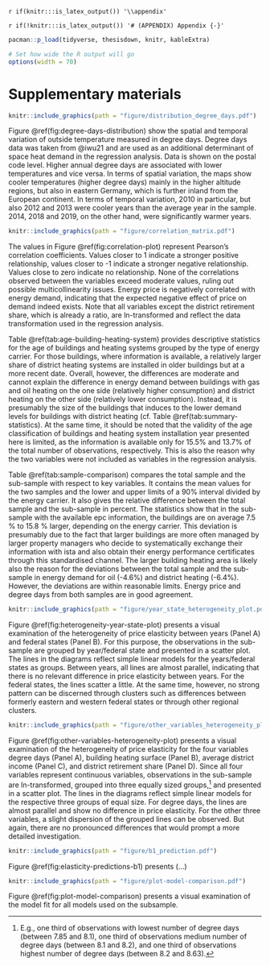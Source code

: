 <!--
Appendix
-->

`r if(knitr:::is_latex_output()) '\\appendix'`

`r if(!knitr:::is_latex_output()) '# (APPENDIX) Appendix {-}'` 

```r
pacman::p_load(tidyverse, thesisdown, knitr, kableExtra)

# Set how wide the R output will go
options(width = 70)
```

# Supplementary materials

\singlespacing
\newpage

```r
knitr::include_graphics(path = "figure/distribution_degree_days.pdf")
```


\noindent
Figure \@ref(fig:degree-days-distribution) show the spatial and temporal variation of outside temperature measured in degree days. Degree days data was taken from @iwu21 and are used as an additional determinant of space heat demand in the regression analysis. Data is shown on the postal code level. Higher annual degree days are associated with lower temperatures and vice versa. In terms of spatial variation, the maps show cooler temperatures (higher degree days) mainly in the higher altitude regions, but also in eastern Germany, which is further inland from the European continent. In terms of temporal variation, 2010 in particular, but also 2012 and 2013 were cooler years than the average year in the sample. 2014, 2018 and 2019, on the other hand, were significantly warmer years.

\newpage

```r
knitr::include_graphics(path = "figure/correlation_matrix.pdf")
```
\noindent
The values in Figure \@ref(fig:correlation-plot) represent Pearson's correlation coefficients. Values closer to 1 indicate a stronger positive relationship, values closer to -1 indicate a stronger negative relationship. Values close to zero indicate no relationship. None of the correlations observed between the variables exceed moderate values, ruling out possible multicollinearity issues. Energy price is negatively correlated with energy demand, indicating that the expected negative effect of price on demand indeed exists. Note that all variables except the district retirement share, which is already a ratio, are ln-transformed and reflect the data transformation used in the regression analysis.

\newpage


\begin{table}[]
\centering
\caption{Descriptive statistics for age of buildings and heating systems}
\label{tab:age-building-heating-system}
\resizebox{\textwidth}{!}{%
\begin{tabular}{@{}lllll@{}}
\toprule
Variable &
  \begin{tabular}[c]{@{}l@{}}Overall\\ N = 2,718,246\end{tabular} &
  \begin{tabular}[c]{@{}l@{}}Gas\\ N = 1,647,563\end{tabular} &
  \begin{tabular}[c]{@{}l@{}}Oil\\ N = 802,451\end{tabular} &
  \begin{tabular}[c]{@{}l@{}}District heating\\ N = 268,232\end{tabular} \\ \midrule
                                      &                    &                 &               &               \\
{\ul Building construction year}      &                    &                 &               &               \\
Until 1918                            & 34,536 (9.5\%)     & 22,004 (10.0\%) & 6,622 (6.1\%) & 5,910 (17\%)  \\
1919-1948                             & 22,652 (6.2\%)     & 14,494 (6.6\%)  & 4,742 (4.3\%) & 3,416 (9.7\%) \\
1949-1978                             & 121,949 (33\%)     & 68,253 (31\%)   & 42,973 (39\%) & 10,723 (30\%) \\
1979-1995                             & 126,299 (35\%)     & 76,869 (35\%)   & 40,072 (37\%) & 9,358 (26\%)  \\
1996-2009                             & 58,582 (16\%)      & 38,409 (17\%)   & 14,411 (13\%) & 5,762 (16\%)  \\
After 2010                            & 1,172 (0.3\%)      & 738 (0.3\%)     & 288 (0.3\%)   & 146 (0.4\%)   \\
(Missing)                             & 2,353,056          & 1,426,796       & 693,343       & 232,917       \\
                                      &                    &                 &               &               \\
\multicolumn{2}{l}{{\ul Heating system installation year}} &                 &               &               \\
Until 1978                            & 11,486 (3.5\%)     & 6,360 (3.2\%)   & 4,296 (4.5\%) & 830 (2.6\%)   \\
1979-1995                             & 118,401 (36\%)     & 71,848 (36\%)   & 36,359 (38\%) & 10,194 (32\%) \\
1996-2009                             & 151,172 (46\%)     & 93,734 (47\%)   & 41,161 (43\%) & 16,277 (51\%) \\
After 2010                            & 46,556 (14\%)      & 27,564 (14\%)   & 14,532 (15\%) & 4,460 (14\%)  \\
(Missing)                             & 2,390,631          & 1,448,057       & 706,103       & 236,471       \\
                                      &                    &                 &               &               \\ \midrule
\textit{Note: n (\%)}                 &                    &                 &               &               \\ \bottomrule
\end{tabular}%
}
\end{table}

\noindent
Table \@ref(tab:age-building-heating-system) provides descriptive statistics for the age of buildings and heating systems grouped by the type of energy carrier. For those buildings, where information is available, a relatively larger share of district heating systems are installed in older buildings but at a more recent date. Overall, however, the differences are moderate and cannot explain the difference in energy demand between buildings with gas and oil heating on the one side (relatively higher consumption) and district heating on the other side (relatively lower consumption). Instead, it is presumably the size of the buildings that induces to the lower demand levels for buildings with district heating (cf. Table \@ref(tab:summary-statistics). At the same time, it should be noted that the validity of the age classification of buildings and heating system installation year presented here is limited, as the information is available only for 15.5% and 13.7% of the total number of observations, respectively. This is also the reason why the two variables were not included as variables in the regression analysis.

\newpage


\begin{table}[]
\centering
\caption{Comparison between full sample and sub-sample}
\label{tab:sample-comparison}
\resizebox{\textwidth}{!}{%
\begin{tabular}{@{}lllll@{}}
\toprule
Variable                                                                                       & Energy carrier group & \begin{tabular}[c]{@{}l@{}}Full sample\\ (N = 2.719.270)\end{tabular} & \begin{tabular}[c]{@{}l@{}}Sub-sample\\ (N = 4.410)\end{tabular} & Difference {[}\%{]}       \\ \midrule
\multirow{3}{*}{\begin{tabular}[c]{@{}l@{}}Energy demand\\ {[}kWh/m2{]}\end{tabular}}          & Gas                  & 122.5 {[}56.4; 209.33{]}                                              & 121.39 {[}55.4; 211.32{]}                                        & -0.91 {[}-1.81; 0.94{]}   \\
                                                                                               & Oil                  & 122.36 {[}58.67; 204{]}                                               & 116.97 {[}53.57; 198.17{]}                                       & -4.61 {[}-9.52; -2.94{]}  \\
                                                                                               & District heating     & 89.38 {[}43.23; 156.88{]}                                             & 83.98 {[}41.92; 141.01{]}                                        & -6.43 {[}-3.12; -11.25{]} \\
\multicolumn{5}{l}{} \\                                                                                                 
\multirow{3}{*}{\begin{tabular}[c]{@{}l@{}}Energy price, real \\ {[}Cents/kWh{]}\end{tabular}}        & Gas                  & 6.28 {[}4.56; 8.14{]}                                                 & 6.22 {[}4.59; 8.04{]}                                            & -0.96 {[}0.65; -1.24{]}   \\
                                                                                               & Oil                  & 7.14 {[}5.1; 9.18{]}                                                  & 7.21 {[}5.2; 9.23{]}                                             & 0.97 {[}1.92; 0.54{]}     \\
                                                                                               & District heating     & 10.45 {[}6.86; 15.07{]}                                               & 10.76 {[}7.17; 16.15{]}                                          & 2.88 {[}4.32; 6.69{]}     \\
\multicolumn{5}{l}{} \\   
\multirow{3}{*}{Degree days}                                                                   & Gas                  & 3467.6 {[}2921.14; 4180.42{]}                                         & 3461.14 {[}2914.56; 4180.4{]}                                    & -0.19 {[}-0.23; 0{]}      \\
                                                                                               & Oil                  & 3568.13 {[}2971.7; 4269.19{]}                                         & 3582.48 {[}2946.19; 4318.42{]}                                   & 0.4 {[}-0.87; 1.14{]}     \\
                                                                                               & District heating     & 3441.1 {[}2924.64; 4137.61{]}                                         & 3447.97 {[}2948.92; 4180.11{]}                                   & 0.2 {[}0.82; 1.02{]}      \\
\multicolumn{5}{l}{} \\   
\multirow{3}{*}{\begin{tabular}[c]{@{}l@{}}Building heating \\ surface {[}sqm{]}\end{tabular}} & Gas                  & 648.84 {[}163; 1849.4{]}                                              & 727.47 {[}168.04; 1817{]}                                        & 10.81 {[}3; -1.78{]}      \\
                                                                                               & Oil                  & 452.82 {[}160; 1195.6{]}                                              & 489.55 {[}167.1; 1362.8{]}                                       & 7.5 {[}4.25; 12.27{]}     \\
                                                                                               & District heating     & 1714.09 {[}255; 5030.18{]}                                            & 2034.55 {[}297.52; 6968.98{]}                                    & 15.75 {[}14.29; 27.82{]}  \\ \midrule
\multicolumn{5}{l}{\textit{*) Mean {[}90\% CI{]}}}                                                                                                                                                                                                                                          
\end{tabular}%
}
\end{table}

\noindent
Table \@ref(tab:sample-comparison) compares the total sample and the sub-sample with respect to key variables. It contains the mean values for the two samples and the lower and upper limits of a 90% interval divided by the energy carrier. It also gives the relative difference between the total sample and the sub-sample in percent. The statistics show that in the sub-sample with the available epc information, the buildings are on average 7.5 % to 15.8 % larger, depending on the energy carrier. This deviation is presumably due to the fact that larger buildings are more often managed by larger property managers who decide to systematically exchange their information with ista and also obtain their energy performance certificates through this standardised channel. The larger building heating area is likely also the reason for the deviations between the total sample and the sub-sample in energy demand for oil (-4.6%) and district heating (-6.4%). However, the deviations are within reasonable limits. Energy price and degree days from both samples are in good agreement.

\newpage

```r
knitr::include_graphics(path = "figure/year_state_heterogeneity_plot.pdf")
```
\noindent
Figure \@ref(fig:heterogeneity-year-state-plot) presents a visual examination of the heterogeneity of price elasticity between years (Panel A) and federal states (Panel B). For this purpose, the observations in the sub-sample are grouped by year/federal state and presented in a scatter plot. The lines in the diagrams reflect simple linear models for the years/federal states as groups. Between years, all lines are almost parallel, indicating that there is no relevant difference in price elasticity between years. For the federal states, the lines scatter a little. At the same time, however, no strong pattern can be discerned through clusters such as differences between formerly eastern and western federal states or through other regional clusters.

\newpage

```r
knitr::include_graphics(path = "figure/other_variables_heterogeneity_plot.pdf")
```
\noindent
Figure \@ref(fig:other-variables-heterogeneity-plot) presents a visual examination of the heterogeneity of price elasticity for the four variables degree days (Panel A), building heating surface (Panel B), average district income (Panel C), and district retirement share (Panel D). Since all four variables represent continuous variables, observations in the sub-sample are ln-transformed, grouped into three equally sized groups,[^99] and presented in a scatter plot. The lines in the diagrams reflect simple linear models for the respective three groups of equal size. For degree days, the lines are almost parallel and show no difference in price elasticity. For the other three variables, a slight dispersion of the grouped lines can be observed. But again, there are no pronounced differences that would prompt a more detailed investigation.

[^99]: E.g., one third of observations with lowest number of degree days (between 7.85 and 8.1), one third of observations medium number of degree days (between 8.1 and 8.2), and one third of observations highest number of degree days (between 8.2 and 8.63).

\newpage

```r
knitr::include_graphics(path = "figure/b1_prediction.pdf")
```
\noindent
Figure \@ref(fig:elasticity-predictions-b1) presents (...)

\newpage

```r
knitr::include_graphics(path = "figure/plot-model-comparison.pdf")
```
\noindent
Figure \@ref(fig:plot-model-comparison) presents a visual examination of the model fit for all models used on the subsample.

\newpage


